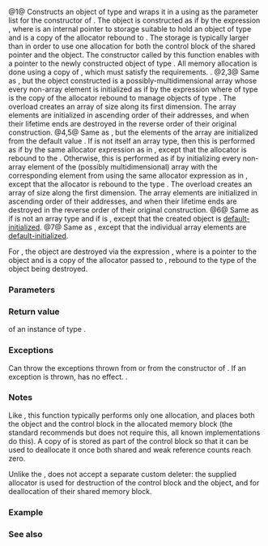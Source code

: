 {{cpp/title|allocate_shared|allocate_shared_for_overwrite}}
{{cpp/memory/shared_ptr/navbar}}
{{dcl begin}}
{{dcl header|memory}}
{{dcl|num=1|since=c++11|notes={{mark|T is non-array}}|
template&lt; class T, class Alloc, class... Args &gt;
shared_ptr&lt;T&gt; allocate_shared( const Alloc&amp; alloc, Args&amp;&amp;... args );
}}
{{dcl|num=2|since=c++20|notes={{mark|T is U[]}}|
template&lt; class T, class Alloc &gt;
shared_ptr&lt;T&gt; allocate_shared( const Alloc&amp; alloc, std::size_t N );
}}
{{dcl|num=3|since=c++20|notes={{mark|T is U[N]}}|
template&lt; class T, class Alloc &gt;
shared_ptr&lt;T&gt; allocate_shared( const Alloc&amp; alloc );
}}
{{dcl|num=4|since=c++20|notes={{mark|T is U[]}}|
template&lt; class T, class Alloc &gt;
shared_ptr&lt;T&gt; allocate_shared( const Alloc&amp; alloc, std::size_t N,
                               const std::remove_extent_t&lt;T&gt;&amp; u );
}}
{{dcl|num=5|since=c++20|notes={{mark|T is U[N]}}|
template&lt; class T, class Alloc &gt;
shared_ptr&lt;T&gt; allocate_shared( const Alloc&amp; alloc,
                               const std::remove_extent_t&lt;T&gt;&amp; u );
}}
{{dcla|num=6|since=c++20|notes={{mark|T is not U[]}}|
template&lt; class T, class Alloc &gt;
shared_ptr&lt;T&gt; allocate_shared_for_overwrite( const Alloc&amp; alloc );
}}
{{dcl|num=7|since=c++20|notes={{mark|T is U[]}}|
template&lt; class T, class Alloc &gt;
shared_ptr&lt;T&gt; allocate_shared_for_overwrite( const Alloc&amp; alloc, std::size_t N );
}}
{{dcl end}}

@1@ Constructs an object of type {{tt|T}} and wraps it in a {{lc|std::shared_ptr}} using {{c|args}} as the parameter list for the constructor of {{tt|T}}. The object is constructed as if by the expression {{rev inl|until=c++20|{{c|::new (pv) T(v)}}}}{{rev inl|since=c++20|{{c|std::allocator_traits&lt;A2&gt;::construct(a, pv, v)}}}}, where {{tt|pv}} is an internal {{c|void*}} pointer to storage suitable to hold an object of type {{tt|T}} and {{tt|a}} is a copy of the allocator rebound to {{c|std::remove_cv_t&lt;T&gt;}}. The storage is typically larger than {{tt|sizeof(T)}} in order to use one allocation for both the control block of the shared pointer and the {{tt|T}} object. The {{lc|std::shared_ptr}} constructor called by this function enables {{tt|shared_from_this}} with a pointer to the newly constructed object of type {{tt|T}}. All memory allocation is done using a copy of {{c|alloc}}, which must satisfy the {{named req|Allocator}} requirements. {{cpp/enable_if|T is not an array type}}.
@2,3@ Same as {{v|1}}, but the object constructed is a possibly-multidimensional array whose every non-array element is initialized as if by the expression {{c|std::allocator_traits&lt;A2&gt;::construct(a2, pv)}} where {{tt|a2}} of type {{tt|A2}} is the copy of the allocator rebound to manage objects of type {{c|std::remove_cv_t&lt;std::remove_all_extents_t&lt;T&gt;&gt;}}. The overload {{v|2}} creates an array of size {{c|N}} along its first dimension. The array elements are initialized in ascending order of their addresses, and when their lifetime ends are destroyed in the reverse order of their original construction.
@4,5@ Same as {{v|2,3}}, but the elements of the array are initialized from the default value {{c|u}}. If {{c|std::remove_extent_t&lt;T&gt;}} is not itself an array type, then this is performed as if by the same allocator expression as in {{v|1}}, except that the allocator is rebound to the {{c|std::remove_cv_t&lt;std::remove_all_extents_t&lt;T&gt;&gt;}}. Otherwise, this is performed as if by initializing every non-array element of the (possibly multidimensional) array with the corresponding element from {{c|u}} using the same allocator expression as in {{v|1}}, except that the allocator is rebound to the type {{c|std::remove_cv_t&lt;std::remove_all_extents_t&lt;T&gt;&gt;}}. The overload {{v|4}} creates an array of size {{c|N}} along the first dimension. The array elements are initialized in ascending order of their addresses, and when their lifetime ends are destroyed in the reverse order of their original construction.
@6@ Same as {{v|1}} if {{tt|T}} is not an array type and {{v|3}} if {{tt|T}} is {{tt|U[N]}}, except that the created object is [[cpp/language/default_initialization|default-initialized]].
@7@ Same as {{v|2}}, except that the individual array elements are [[cpp/language/default_initialization|default-initialized]].

For {{tt|allocate_shared}}, the object {{rev inl|since=c++20|(or the individual array elements for {{v|2-5}})}} are destroyed via the expression {{c|std::allocator_traits&lt;A2&gt;::destroy(a, p)}}, where {{tt|p}} is a pointer to the object and {{tt|a}} is a copy of the allocator passed to {{tt|allocate_shared}}, rebound to the type of the object being destroyed.

{{rrev|since=c++20|
For {{tt|allocate_shared_for_overwrite}}, the object (or individual elements if {{tt|T}} is an array type) will be destroyed by {{c|p-&gt;~X()}}, where {{tt|p}} is a pointer to the object and {{tt|X}} is its type.
}}

===Parameters===
{{par begin}}
{{par|alloc|the {{named req|Allocator}} to use}}
{{par|args...|list of arguments with which an instance of {{tt|T}} will be constructed}}
{{par|N|array size to use}}
{{par|u|the initial value to initialize every element of the array}}
{{par end}}

===Return value===
{{lc|std::shared_ptr}} of an instance of type {{tt|T}}.

===Exceptions===
Can throw the exceptions thrown from {{c|Alloc::allocate()}} or from the constructor of {{tt|T}}. If an exception is thrown, {{v|1}} has no effect. {{rev inl|since=c++20|If an exception is thrown during the construction of the array, already-initialized elements are destroyed in reverse order}}.

===Notes===
Like {{lc|std::make_shared}}, this function typically performs only one allocation, and places both the {{tt|T}} object and the control block in the allocated memory block (the standard recommends but does not require this, all known implementations do this). A copy of {{c|alloc}} is stored as part of the control block so that it can be used to deallocate it once both shared and weak reference counts reach zero.

Unlike the {{tt|std::shared_ptr}} {{rlpt|shared_ptr|constructors}}, {{tt|std::allocate_shared}} does not accept a separate custom deleter: the supplied allocator is used for destruction of the control block and the {{tt|T}} object, and for deallocation of their shared memory block.

{{rrev|until=c++20|
{{lc|std::shared_ptr}} supports array types (as of C++17), but {{tt|std::allocate_shared}} does not. This functionality is supported by [https://www.boost.org/doc/libs/1_66_0/libs/smart_ptr/doc/html/smart_ptr.html#make_shared {{tt|boost::allocate_shared}}].
}}

{{cpp/memory/shared ptr/enabling shared from this|plural=yes}}

{{feature test macro|__cpp_lib_smart_ptr_for_overwrite|Smart pointer creation with default initialization ({{tt|std::allocate_shared_for_overwrite}}, {{lc|std::make_shared_for_overwrite}}, {{lc|std::make_unique_for_overwrite}}); overloads {{vl|6,7}}|value=202002L|std=C++20}}

===Example===
{{example
|code=
#include &lt;cstddef&gt;
#include &lt;iostream&gt;
#include &lt;memory&gt;
#include &lt;memory_resource&gt;
#include &lt;vector&gt;

class Value
{
    int i;

public:
    Value(int i) : i(i) { std::cout &lt;&lt; "Value(), i = " &lt;&lt; i &lt;&lt; '\n'; }
    ~Value() { std::cout &lt;&lt; "~Value(), i = " &lt;&lt; i &lt;&lt; '\n'; }
    void print() const { std::cout &lt;&lt; "i = " &lt;&lt; i &lt;&lt; '\n'; }
};

int main()
{
    // Create a polymorphic allocator using the monotonic buffer resource
    std::byte buffer[sizeof(Value) * 8];
    std::pmr::monotonic_buffer_resource resource(buffer, sizeof(buffer));
    std::pmr::polymorphic_allocator&lt;Value&gt; allocator(&amp;resource);

    std::vector&lt;std::shared_ptr&lt;Value&gt;&gt; v;

    for (int i{}; i != 4; ++i)
        // Use std::allocate_shared with the custom allocator
        v.emplace_back(std::allocate_shared&lt;Value&gt;(allocator, i));

    for (const auto&amp; sp : v)
        sp-&gt;print();

} //&lt; All shared pointers will automatically clean up when they go out of scope.
|output=
Value(), i = 0
Value(), i = 1
Value(), i = 2
Value(), i = 3
i = 0
i = 1
i = 2
i = 3
~Value(), i = 0
~Value(), i = 1
~Value(), i = 2
~Value(), i = 3
}}

===See also===
{{dsc begin}}
{{dsc inc|cpp/memory/shared_ptr/dsc constructor}}
{{dsc inc|cpp/memory/shared_ptr/dsc make_shared}}
{{dsc end}}

{{langlinks|de|es|fr|it|ja|pt|ru|zh}}